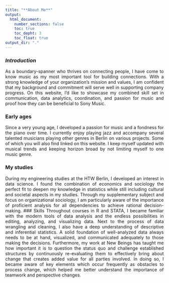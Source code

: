```yaml
---
title: "**About Me**" 
output:
  html_document: 
    number_sections: false
    toc: true
    toc_depht: 3
    toc_float: true
output_dir: "."
---
```


<style>
body {
text-align: justify}

.list-group-item.active, .list-group-item.active:focus, .list-group-item.active:hover {
    z-index: 2;
    color: #fff;
    background-color: #990000;
    border-color: transparent;
}


#TOC {
  color: #990000;
  background-color: #990000;
}

</style>


### *Introduction*
As a boundary-spanner who thrives on connecting people, I have come to know music as my most important tool for building connections. With a strong knowledge of your organization's mission and values, I am confident that my background and commitment will serve well in supporting company progress. On this website, I'd like to showcase my combined skill set in communication, data analytics, coordination, and passion for music and proof how they can be beneficial to Sony Music.

### Early ages
Since a very young age, I developed a passion for music and a fondness for the piano over time. I currently enjoy playing jazz and accompany several talented musicians playing other genres in Berlin on various projects. Some of which you will also find linked on this website. I keep myself updated with musical trends and keeping horizon broad by not limiting myself to one music genre.

### My studies
During my engineering studies at the HTW Berlin, I developed an interest in data science. I found the combination of economics and sociology the perfect fit to deepen my knowledge in statistics while still including cultural and societal aspects in my studies. Through my supplementary subject and focus on organizational sociology, I am particularly aware of the importance of proficient analysis for all dependencies to achieve rational decision-making. 
### Skills
Throughout courses in R and STATA, I became familiar with the modern tools of data analysis and the endless possibilities in editing, analyzing, and visualizing data. Next to the process of data wrangling and cleaning, I also have a deep understanding of descriptive and inferential statistics. A solid foundation of well-analyzed data always needs to be at hand, visualized, and communicated adequately to those making the decisions. 
Furthermore, my work at New Beings has taught me how important it is to question the status quo and challenge established structures by continuously re-evaluating them to effectively bring about change that creates added value for all parties involved. In doing so, I became aware of key elements which occur frequently as obstacles to process change, which helped me better understand the importance of teamwork and perspective changes.
